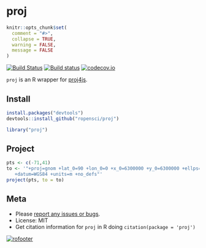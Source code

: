 proj
=======

```r
knitr::opts_chunk$set(
  comment = "#>",
  collapse = TRUE,
  warning = FALSE,
  message = FALSE
)
```

[![Build Status](https://travis-ci.org/ropensci/proj.svg)](https://travis-ci.org/ropensci/proj)
[![Build status](https://ci.appveyor.com/api/projects/status/kkeuanj6a2badvea?svg=true)](https://ci.appveyor.com/project/sckott/proj)
[![codecov.io](https://codecov.io/github/ropensci/proj/coverage.svg?branch=master)](https://codecov.io/github/ropensci/proj?branch=master)

`proj` is an R wrapper for [proj4js](https://github.com/proj4js/proj4js).

## Install

```r
install.packages("devtools")
devtools::install_github("ropensci/proj")
```

```r
library("proj")
```

## Project

```r
pts <- c(-71,41)
to <- '"+proj=gnom +lat_0=90 +lon_0=0 +x_0=6300000 +y_0=6300000 +ellps=WGS84
   +datum=WGS84 +units=m +no_defs"'
project(pts, to = to)
```

## Meta

* Please [report any issues or bugs](https://github.com/ropensci/proj/issues).
* License: MIT
* Get citation information for `proj` in R doing `citation(package = 'proj')`

[![rofooter](http://ropensci.org/public_images/github_footer.png)](http://ropensci.org)
